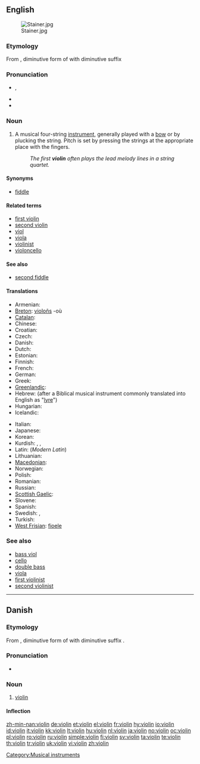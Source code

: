 {{wikipedia}}
==English==
[[Image:Stainer.jpg|thumb]]

===Etymology===
From {{etyl|it}} {{term|violino|lang=it}}, diminutive form of {{term|viola|lang=it}} with diminutive suffix {{term|-ino|lang=it}}

===Pronunciation===
* {{IPA|/ˌvaɪəˈlɪn/}}, {{SAMPA|/vaI@lIn/}}
* {{audio|en-us-violin.ogg|Audio (US)}}
* {{rhymes|ɪn}}

===Noun===
{{en-noun}}

# {{musical instrument}} A musical four-string [[instrument]], generally played with a [[bow]] or by plucking the string.  Pitch is set by pressing the strings at the appropriate place with the fingers.
#: ''The first '''violin''' often plays the lead melody lines in a string quartet.''

====Synonyms====
* [[fiddle]]

====Related terms====
* [[first violin]]
* [[second violin]]
* [[viol]]
* [[viola]]
* [[violinist]]
* [[violoncello]]

====See also====
* [[second fiddle]]

====Translations====
{{trans-top|string instrument}}
* Armenian: {{t-|hy|ջութակ|tr=ǰut'ak|sc=Armn|xs=Armenian}}
* [[Breton]]: [[violoñs]] {{m}} -où {{p}}
* [[Catalan]]: {{t+|ca|violí|m}}
* Chinese: {{t-|cmn|小提琴|tr=xiaotiqin|sc=Hani|xs=Mandarin}}
* Croatian: {{t-|hr|violina|f}}
* Czech: {{t+|cs|housle|f|p}}
* Danish: {{t-|da|violin|c}}
* Dutch: {{t+|nl|viool}}
* Estonian: {{t+|et|viiul}}
* Finnish: {{t+|fi|viulu}}
* French: {{t+|fr|violon|m}}
* German: {{t+|de|Geige|f}}
* Greek: {{t+|el|βιολί|n|tr=biolí|sc=Grek}}
* [[Greenlandic]]: {{t|kl|agiaq}}
* Hebrew: {{t+|he|כינור|tr=Kinor|sc=Hebr}} (after a Biblical musical instrument commonly translated into English as "[[lyre]]") {{m}}
* Hungarian: {{t+|hu|hegedű}}
* Icelandic: {{t+|is|fiðla|f}}
{{trans-mid}}
* Italian: {{t+|it|violino|m}}
* Japanese: {{t+|ja|バイオリン|tr=baiorin|sc=Jpan}}
* Korean: {{t-|ko|바이올린|tr=baiollin|sc=Hang}}
* Kurdish: {{t+|ku|keman|f}}, {{t|ku|kemançe|f}}, {{t+|ku|viyolîn|f}}
* Latin: (''Modern Latin'') {{t|la|violinum}}
* Lithuanian: {{t+|lt|smuikas|xs=Lithuanian}}
* [[Macedonian]]: {{t|mk|виолина|f|tr=violína|sc=Cyrl|xs=Macedonian}}
* Norwegian: {{t+|no|fiolin|m}}
* Polish: {{t+|pl|skrzypce|p}}
* Romanian: {{t+|ro|vioară|f}}
* Russian: {{t+|ru|скрипка|f|tr=skripka|sc=Cyrl}}
* [[Scottish Gaelic]]: {{t-|gd|fidheall|f|xs=Scottish Gaelic}}
* Slovene: {{t+|sl|violina|f}}
* Spanish: {{t+|es|violín|m}}
* Swedish: {{t+|sv|fiol}}, {{t+|sv|violin}}
* Turkish: {{t+|tr|keman}}
* [[West Frisian]]: [[fioele]]
{{trans-bottom}}

===See also===
* [[bass viol]]
* [[cello]]
* [[double bass]]
* [[viola]]
* [[first violinist]]
* [[second violinist]]

[[Category:Musical instruments]]

----

==Danish==

===Etymology===
From {{etyl|it|da}} {{term|violino|lang=it}}, diminutive form of {{term|viola|lang=it}} with diminutive suffix {{term|-ino|lang=it}}.

===Pronunciation===
* {{IPA|/violiːn/|[vioˈliːˀn]|lang=da}}

===Noun===
{{da-noun|en|er}}

# [[violin#English|violin]]

====Inflection====
{{da-noun-infl|en|er}}

[[zh-min-nan:violin]]
[[de:violin]]
[[et:violin]]
[[el:violin]]
[[fr:violin]]
[[hy:violin]]
[[io:violin]]
[[id:violin]]
[[it:violin]]
[[kk:violin]]
[[lt:violin]]
[[hu:violin]]
[[nl:violin]]
[[ja:violin]]
[[no:violin]]
[[oc:violin]]
[[pl:violin]]
[[ro:violin]]
[[ru:violin]]
[[simple:violin]]
[[fi:violin]]
[[sv:violin]]
[[ta:violin]]
[[te:violin]]
[[th:violin]]
[[tr:violin]]
[[uk:violin]]
[[vi:violin]]
[[zh:violin]]